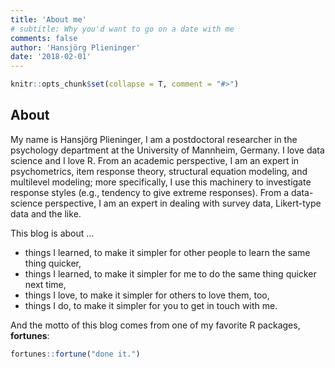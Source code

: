 ```yaml
---
title: 'About me'
# subtitle: Why you'd want to go on a date with me
comments: false
author: 'Hansjörg Plieninger'
date: '2018-02-01'
---
```


```r
knitr::opts_chunk$set(collapse = T, comment = "#>")
```

## About

My name is Hansjörg Plieninger, I am a postdoctoral researcher in the psychology department at the University of Mannheim, Germany. I love data science and I love R. From an academic perspective, I am an expert in psychometrics, item response theory, structural equation modeling, and multilevel modeling; more specifically, I use this machinery to investigate response styles (e.g., tendency to give extreme responses). From a data-science perspective, I am an expert in dealing with survey data, Likert-type data and the like.

This blog is about ...

* things I learned, to make it simpler for other people to learn the same thing quicker,
* things I learned, to make it simpler for me to do the same thing quicker next time,
* things I love, to make it simpler for others to love them, too,
* things I do, to make it simpler for you to get in touch with me.

And the motto of this blog comes from one of my favorite R packages, **fortunes**:

```r
fortunes::fortune("done it.")
```
